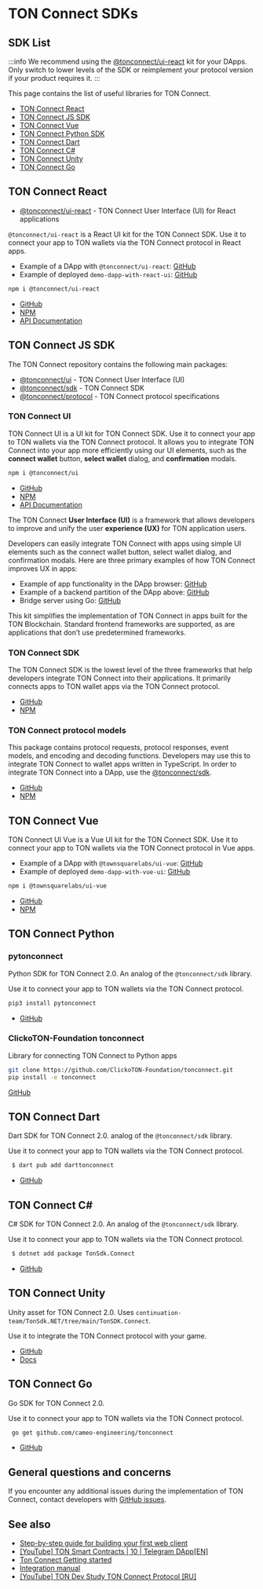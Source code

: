 
# TON Connect SDKs

## SDK List

:::info
We recommend using the [@tonconnect/ui-react](https://github.com/ton-connect/sdk/tree/main/packages/ui-react) kit for your DApps. Only switch to lower levels of the SDK or reimplement your protocol version if your product requires it.
:::

This page contains the list of useful libraries for TON Connect.

* [TON Connect React](/v3/guidelines/ton-connect/guidelines/developers#ton-connect-react)
* [TON Connect JS SDK](/v3/guidelines/ton-connect/guidelines/developers#ton-connect-js-sdk)
* [TON Connect Vue](/v3/guidelines/ton-connect/guidelines/developers#ton-connect-vue)
* [TON Connect Python SDK](/v3/guidelines/ton-connect/guidelines/developers#ton-connect-python)
* [TON Connect Dart](/v3/guidelines/ton-connect/guidelines/developers#ton-connect-dart)
* [TON Connect C#](/v3/guidelines/ton-connect/guidelines/developers#ton-connect-c)
* [TON Connect Unity](/v3/guidelines/ton-connect/guidelines/developers#ton-connect-unity)
* [TON Connect Go](/v3/guidelines/ton-connect/guidelines/developers#ton-connect-go)

## TON Connect React

* [@tonconnect/ui-react](https://github.com/ton-connect/sdk/tree/main/packages/ui-react) - TON Connect User Interface (UI) for React applications

`@tonconnect/ui-react` is a React UI kit for the TON Connect SDK. Use it to connect your app to TON wallets via the TON Connect protocol in React apps.

* Example of a DApp with `@tonconnect/ui-react`: [GitHub](https://github.com/ton-connect/demo-dapp-with-react-ui)
* Example of deployed `demo-dapp-with-react-ui`: [GitHub](https://ton-connect.github.io/demo-dapp-with-react-ui/)

```bash
npm i @tonconnect/ui-react
```

* [GitHub](https://github.com/ton-connect/sdk/tree/main/packages/ui-react)
* [NPM](https://www.npmjs.com/package/@tonconnect/ui-react)
* [API Documentation](https://ton-connect.github.io/sdk/modules/_tonconnect_ui_react.html)

## TON Connect JS SDK

The TON Connect repository contains the following main packages:

* [@tonconnect/ui](/v3/guidelines/ton-connect/guidelines/developers#ton-connect-ui) - TON Connect User Interface (UI)
* [@tonconnect/sdk](/v3/guidelines/ton-connect/guidelines/developers#ton-connect-sdk)  - TON Connect SDK
* [@tonconnect/protocol](/v3/guidelines/ton-connect/guidelines/developers#ton-connect-protocol-models) - TON Connect protocol specifications

### TON Connect UI

TON Connect UI is a UI kit for TON Connect SDK. Use it to connect your app to TON wallets via the TON Connect protocol. It allows you to integrate TON Connect into your app more efficiently using our UI elements, such as the **connect wallet** button, **select wallet** dialog, and **confirmation** modals.

```bash
npm i @tonconnect/ui
```

* [GitHub](https://github.com/ton-connect/sdk/tree/main/packages/ui)
* [NPM](https://www.npmjs.com/package/@tonconnect/ui)
* [API Documentation](https://ton-connect.github.io/sdk/modules/_tonconnect_ui.html)

The TON Connect **User Interface (UI)** is a framework that allows developers to improve and unify the user **experience (UX)** for TON application users.

Developers can easily integrate TON Connect with apps using simple UI elements such as the connect wallet button, select wallet dialog, and confirmation modals. Here are three primary examples of how TON Connect improves UX in apps:

* Example of app functionality in the DApp browser: [GitHub](https://ton-connect.github.io/demo-dapp/)
* Example of a backend partition of the DApp above: [GitHub](https://github.com/ton-connect/demo-dapp-backend)
* Bridge server using Go: [GitHub](https://github.com/ton-connect/bridge)

This kit simplifies the implementation of TON Connect in apps built for the TON Blockchain. Standard frontend frameworks are supported, as are applications that don’t use predetermined frameworks.

### TON Connect SDK

The TON Connect SDK is the lowest level of the three frameworks that help developers integrate TON Connect into their applications. It primarily connects apps to TON wallet apps via the TON Connect protocol.

* [GitHub](https://github.com/ton-connect/sdk/tree/main/packages/sdk)
* [NPM](https://www.npmjs.com/package/@tonconnect/sdk)

### TON Connect protocol models

This package contains protocol requests, protocol responses, event models, and encoding and decoding functions. Developers may use this to integrate TON Connect to wallet apps written in TypeScript. In order to integrate TON Connect into a DApp, use the [@tonconnect/sdk](https://www.npmjs.com/package/@tonconnect/sdk).

* [GitHub](https://github.com/ton-connect/sdk/tree/main/packages/protocol)
* [NPM](https://www.npmjs.com/package/@tonconnect/protocol)

## TON Connect Vue

TON Connect UI Vue is a Vue UI kit for the TON Connect SDK. Use it to connect your app to TON wallets via the TON Connect protocol in Vue apps.

* Example of a DApp with `@townsquarelabs/ui-vue`: [GitHub](https://github.com/TownSquareXYZ/demo-dapp-with-vue-ui)
* Example of deployed `demo-dapp-with-vue-ui`: [GitHub](https://townsquarexyz.github.io/demo-dapp-with-vue-ui/)

```bash
npm i @townsquarelabs/ui-vue
```

* [GitHub](https://github.com/TownSquareXYZ/tonconnect-ui-vue)
* [NPM](https://www.npmjs.com/package/@townsquarelabs/ui-vue)

## TON Connect Python

### pytonconnect

Python SDK for TON Connect 2.0. An analog of the `@tonconnect/sdk` library.

Use it to connect your app to TON wallets via the TON Connect protocol.

```bash
pip3 install pytonconnect
```

* [GitHub](https://github.com/XaBbl4/pytonconnect)

### ClickoTON-Foundation tonconnect

Library for connecting TON Connect to Python apps

```bash
git clone https://github.com/ClickoTON-Foundation/tonconnect.git
pip install -e tonconnect
```

[GitHub](https://github.com/ClickoTON-Foundation/tonconnect)

## TON Connect Dart

Dart SDK for TON Connect 2.0. analog of the `@tonconnect/sdk` library.

Use it to connect your app to TON wallets via the TON Connect protocol.

```bash
 $ dart pub add darttonconnect
```

* [GitHub](https://github.com/romanovichim/dartTonconnect)

## TON Connect C\#

C# SDK for TON Connect 2.0. An analog of the `@tonconnect/sdk` library.

Use it to connect your app to TON wallets via the TON Connect protocol.

```bash
 $ dotnet add package TonSdk.Connect
```

* [GitHub](https://github.com/continuation-team/TonSdk.NET/tree/main/TonSDK.Connect)

## TON Connect Unity

Unity asset for TON Connect 2.0. Uses `continuation-team/TonSdk.NET/tree/main/TonSDK.Connect`.

Use it to integrate the TON Connect protocol with your game.

* [GitHub](https://github.com/continuation-team/unity-ton-connect)
* [Docs](https://docs.tonsdk.net/user-manual/unity-tonconnect-2.0/getting-started)

## TON Connect Go

Go SDK for TON Connect 2.0.

Use it to connect your app to TON wallets via the TON Connect protocol.

```bash
 go get github.com/cameo-engineering/tonconnect
```

* [GitHub](https://github.com/cameo-engineering/tonconnect)

## General questions and concerns

If you encounter any additional issues during the implementation of TON Connect, contact developers with [GitHub issues](https://github.com/ton-blockchain/ton-connect/issues).

## See also

* [Step-by-step guide for building your first web client](https://helloworld.tonstudio.io/03-client/)
* [[YouTube] TON Smart Contracts | 10 | Telegram DApp[EN]](https://www.youtube.com/watch?v=D6t3eZPdgAU\&t=254s\&ab_channel=AlefmanVladimir%5BEN%5D)
* [Ton Connect Getting started](https://github.com/ton-connect/sdk/tree/main/packages/sdk)
* [Integration manual](/v3/guidelines/ton-connect/guidelines/integration-with-javascript-sdk)
* [[YouTube] TON Dev Study TON Connect Protocol [RU]](https://www.youtube.com/playlist?list=PLyDBPwv9EPsCJ226xS5_dKmXXxWx1CKz_)

<Feedback />
